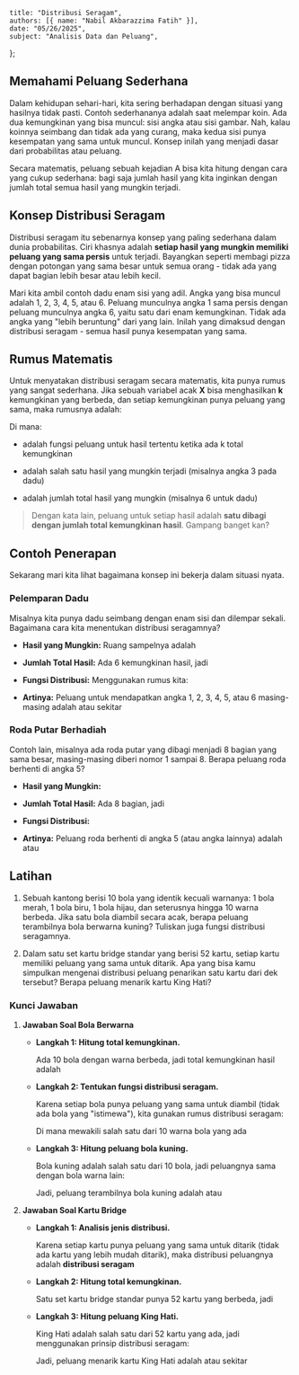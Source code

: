     title: "Distribusi Seragam",
    authors: [{ name: "Nabil Akbarazzima Fatih" }],
    date: "05/26/2025",
    subject: "Analisis Data dan Peluang",
};

## Memahami Peluang Sederhana

Dalam kehidupan sehari-hari, kita sering berhadapan dengan situasi yang hasilnya tidak pasti. Contoh sederhananya adalah saat melempar koin. Ada dua kemungkinan yang bisa muncul: sisi angka atau sisi gambar. Nah, kalau koinnya seimbang dan tidak ada yang curang, maka kedua sisi punya kesempatan yang sama untuk muncul. Konsep inilah yang menjadi dasar dari probabilitas atau peluang.

Secara matematis, peluang sebuah kejadian A bisa kita hitung dengan cara yang cukup sederhana: bagi saja jumlah hasil yang kita inginkan dengan jumlah total semua hasil yang mungkin terjadi.

<BlockMath math="P(A) = \frac{n(A)}{n(S)}" />

## Konsep Distribusi Seragam

Distribusi seragam itu sebenarnya konsep yang paling sederhana dalam dunia probabilitas. Ciri khasnya adalah **setiap hasil yang mungkin memiliki peluang yang sama persis** untuk terjadi. Bayangkan seperti membagi pizza dengan potongan yang sama besar untuk semua orang - tidak ada yang dapat bagian lebih besar atau lebih kecil.

Mari kita ambil contoh dadu enam sisi yang adil. Angka yang bisa muncul adalah 1, 2, 3, 4, 5, atau 6. Peluang munculnya angka 1 sama persis dengan peluang munculnya angka 6, yaitu satu dari enam kemungkinan. Tidak ada angka yang "lebih beruntung" dari yang lain. Inilah yang dimaksud dengan distribusi seragam - semua hasil punya kesempatan yang sama.

## Rumus Matematis

Untuk menyatakan distribusi seragam secara matematis, kita punya rumus yang sangat sederhana. Jika sebuah variabel acak **X** bisa menghasilkan **k** kemungkinan yang berbeda, dan setiap kemungkinan punya peluang yang sama, maka rumusnya adalah:

<BlockMath math="f(x;k) = \frac{1}{k}" />

Di mana:

- <InlineMath math="f(x;k)" /> adalah fungsi peluang untuk hasil tertentu ketika ada k total kemungkinan

- <InlineMath math="x" /> adalah salah satu hasil yang mungkin terjadi (misalnya angka 3 pada dadu)

- <InlineMath math="k" /> adalah jumlah total hasil yang mungkin (misalnya 6 untuk dadu)

> Dengan kata lain, peluang untuk setiap hasil adalah **satu dibagi dengan jumlah total kemungkinan hasil**. Gampang banget kan?

## Contoh Penerapan

Sekarang mari kita lihat bagaimana konsep ini bekerja dalam situasi nyata.

### Pelemparan Dadu

Misalnya kita punya dadu seimbang dengan enam sisi dan dilempar sekali. Bagaimana cara kita menentukan distribusi seragamnya?

- **Hasil yang Mungkin:** Ruang sampelnya adalah <InlineMath math="\{1, 2, 3, 4, 5, 6\}" />

- **Jumlah Total Hasil:** Ada 6 kemungkinan hasil, jadi <InlineMath math="k=6" />

- **Fungsi Distribusi:** Menggunakan rumus kita:

  <BlockMath math="f(x;6) = \frac{1}{6}" />

- **Artinya:** Peluang untuk mendapatkan angka 1, 2, 3, 4, 5, atau 6 masing-masing adalah <InlineMath math="\frac{1}{6}" /> atau sekitar <InlineMath math="16{,}67\%" />

### Roda Putar Berhadiah

Contoh lain, misalnya ada roda putar yang dibagi menjadi 8 bagian yang sama besar, masing-masing diberi nomor 1 sampai 8. Berapa peluang roda berhenti di angka 5?

- **Hasil yang Mungkin:** <InlineMath math="\{1, 2, 3, 4, 5, 6, 7, 8\}" />

- **Jumlah Total Hasil:** Ada 8 bagian, jadi <InlineMath math="k=8" />

- **Fungsi Distribusi:**

  <BlockMath math="f(x;8) = \frac{1}{8}" />

- **Artinya:** Peluang roda berhenti di angka 5 (atau angka lainnya) adalah <InlineMath math="\frac{1}{8}" /> atau <InlineMath math="12{,}5\%" />

## Latihan

1. Sebuah kantong berisi 10 bola yang identik kecuali warnanya: 1 bola merah, 1 bola biru, 1 bola hijau, dan seterusnya hingga 10 warna berbeda. Jika satu bola diambil secara acak, berapa peluang terambilnya bola berwarna kuning? Tuliskan juga fungsi distribusi seragamnya.

2. Dalam satu set kartu bridge standar yang berisi 52 kartu, setiap kartu memiliki peluang yang sama untuk ditarik. Apa yang bisa kamu simpulkan mengenai distribusi peluang penarikan satu kartu dari dek tersebut? Berapa peluang menarik kartu King Hati?

### Kunci Jawaban

1. **Jawaban Soal Bola Berwarna**

    - **Langkah 1: Hitung total kemungkinan.**
    
      Ada 10 bola dengan warna berbeda, jadi total kemungkinan hasil adalah <InlineMath math="k=10" />
    
    - **Langkah 2: Tentukan fungsi distribusi seragam.**
    
      Karena setiap bola punya peluang yang sama untuk diambil (tidak ada bola yang "istimewa"), kita gunakan rumus distribusi seragam:
      
      <BlockMath math="f(x;10) = \frac{1}{10}" />
      
      Di mana <InlineMath math="x" /> mewakili salah satu dari 10 warna bola yang ada
    
    - **Langkah 3: Hitung peluang bola kuning.**
    
      Bola kuning adalah salah satu dari 10 bola, jadi peluangnya sama dengan bola warna lain:
      
      <BlockMath math="P(\text{Bola Kuning}) = \frac{1}{10}" />
      
      Jadi, peluang terambilnya bola kuning adalah **<InlineMath math="\frac{1}{10}" />** atau **<InlineMath math="10\%" />**

2. **Jawaban Soal Kartu Bridge**

    - **Langkah 1: Analisis jenis distribusi.**
    
      Karena setiap kartu punya peluang yang sama untuk ditarik (tidak ada kartu yang lebih mudah ditarik), maka distribusi peluangnya adalah **distribusi seragam**
    
    - **Langkah 2: Hitung total kemungkinan.**
    
      Satu set kartu bridge standar punya 52 kartu yang berbeda, jadi <InlineMath math="k=52" />
    
    - **Langkah 3: Hitung peluang King Hati.**
    
      King Hati adalah salah satu dari 52 kartu yang ada, jadi menggunakan prinsip distribusi seragam:
      
      <BlockMath math="P(\text{King Hati}) = \frac{1}{52}" />
      
      Jadi, peluang menarik kartu King Hati adalah **<InlineMath math="\frac{1}{52}" />** atau sekitar **<InlineMath math="1{,}92\%" />**